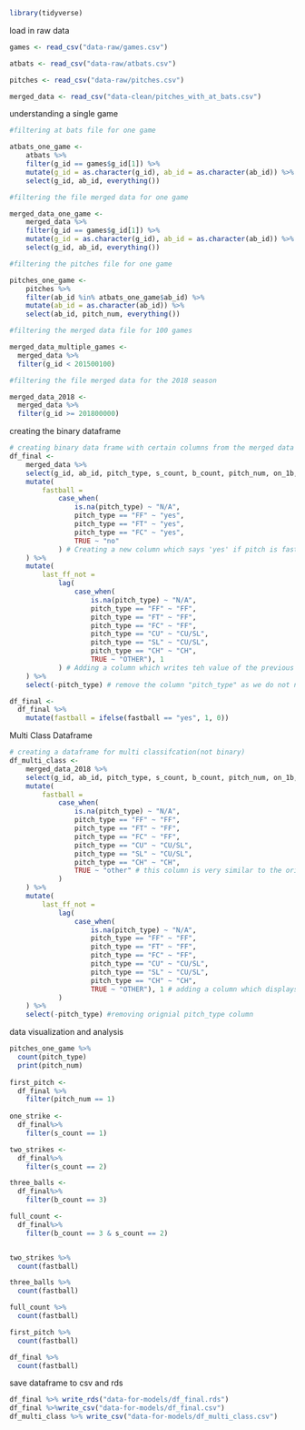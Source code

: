 
```r
library(tidyverse)
```

load in raw data

```r
games <- read_csv("data-raw/games.csv")

atbats <- read_csv("data-raw/atbats.csv")

pitches <- read_csv("data-raw/pitches.csv")

merged_data <- read_csv("data-clean/pitches_with_at_bats.csv")
```

understanding a single game

```r
#filtering at bats file for one game

atbats_one_game <- 
	atbats %>% 
	filter(g_id == games$g_id[1]) %>% 
	mutate(g_id = as.character(g_id), ab_id = as.character(ab_id)) %>% 
	select(g_id, ab_id, everything())

#filtering the file merged data for one game

merged_data_one_game <- 
	merged_data %>% 
	filter(g_id == games$g_id[1]) %>% 
	mutate(g_id = as.character(g_id), ab_id = as.character(ab_id)) %>% 
	select(g_id, ab_id, everything())

#filtering the pitches file for one game

pitches_one_game <- 
	pitches %>% 
	filter(ab_id %in% atbats_one_game$ab_id) %>% 
	mutate(ab_id = as.character(ab_id)) %>% 
	select(ab_id, pitch_num, everything())

#filtering the merged data file for 100 games 

merged_data_multiple_games <-
  merged_data %>%
  filter(g_id < 201500100)

#filtering the file merged data for the 2018 season

merged_data_2018 <-
  merged_data %>%
  filter(g_id >= 201800000)

```

creating the binary dataframe 

```r

# creating binary data frame with certain columns from the merged data file
df_final <-
	merged_data %>% 
	select(g_id, ab_id, pitch_type, s_count, b_count, pitch_num, on_1b, on_2b, on_3b, pitcher_id, stand, p_throws) %>% 
	mutate(
		fastball = 
			case_when(
				is.na(pitch_type) ~ "N/A",
				pitch_type == "FF" ~ "yes",
				pitch_type == "FT" ~ "yes",
				pitch_type == "FC" ~ "yes",
				TRUE ~ "no"
			) # Creating a new column which says 'yes' if pitch is fastball, 'no' if not
	) %>% 
    mutate(
    	last_ff_not = 
    		lag(
    			case_when(
    				is.na(pitch_type) ~ "N/A",
    				pitch_type == "FF" ~ "FF",
    				pitch_type == "FT" ~ "FF",
    				pitch_type == "FC" ~ "FF",
    				pitch_type == "CU" ~ "CU/SL",
    				pitch_type == "SL" ~ "CU/SL",
    				pitch_type == "CH" ~ "CH",
    				TRUE ~ "OTHER"), 1
    		) # Adding a column which writes teh value of the previous pitch
    ) %>% 
	select(-pitch_type) # remove the column "pitch_type" as we do not need it anymore

df_final <-
  df_final %>%
    mutate(fastball = ifelse(fastball == "yes", 1, 0))
```


Multi Class Dataframe

```r

# creating a dataframe for multi classifcation(not binary)
df_multi_class <-
	merged_data_2018 %>% 
	select(g_id, ab_id, pitch_type, s_count, b_count, pitch_num, on_1b, on_2b, on_3b, pitcher_id) %>% 
	mutate(
		fastball = 
			case_when(
				is.na(pitch_type) ~ "N/A",
				pitch_type == "FF" ~ "FF",
				pitch_type == "FT" ~ "FF",
				pitch_type == "FC" ~ "FF",
				pitch_type == "CU" ~ "CU/SL",
				pitch_type == "SL" ~ "CU/SL",
				pitch_type == "CH" ~ "CH",
				TRUE ~ "other" # this column is very similar to the original pitch_type except grouping 4 seam and 2 seam, and curve and slider
			)
	) %>% 
    mutate(
    	last_ff_not = 
    		lag(
    			case_when(
    				is.na(pitch_type) ~ "N/A",
    				pitch_type == "FF" ~ "FF",
    				pitch_type == "FT" ~ "FF",
    				pitch_type == "FC" ~ "FF",
    				pitch_type == "CU" ~ "CU/SL",
    				pitch_type == "SL" ~ "CU/SL",
    				pitch_type == "CH" ~ "CH",
    				TRUE ~ "OTHER"), 1 # adding a column which displays the previous pitch 
    		)
    ) %>% 
	select(-pitch_type) #removing orignial pitch_type column


```


data visualization and analysis

```r

pitches_one_game %>% 
  count(pitch_type)
  print(pitch_num)
  
first_pitch <-
  df_final %>% 
    filter(pitch_num == 1)
  
one_strike <-
  df_final%>% 
    filter(s_count == 1)

two_strikes <-
  df_final%>% 
    filter(s_count == 2)

three_balls <-
  df_final%>% 
    filter(b_count == 3)

full_count <-
  df_final%>% 
    filter(b_count == 3 & s_count == 2)


two_strikes %>% 
  count(fastball)

three_balls %>% 
  count(fastball)

full_count %>% 
  count(fastball)

first_pitch %>%
  count(fastball)

df_final %>%
  count(fastball)
```

save dataframe to csv and rds

```r
df_final %>% write_rds("data-for-models/df_final.rds")
df_final %>%write_csv("data-for-models/df_final.csv")
df_multi_class %>% write_csv("data-for-models/df_multi_class.csv")

```
